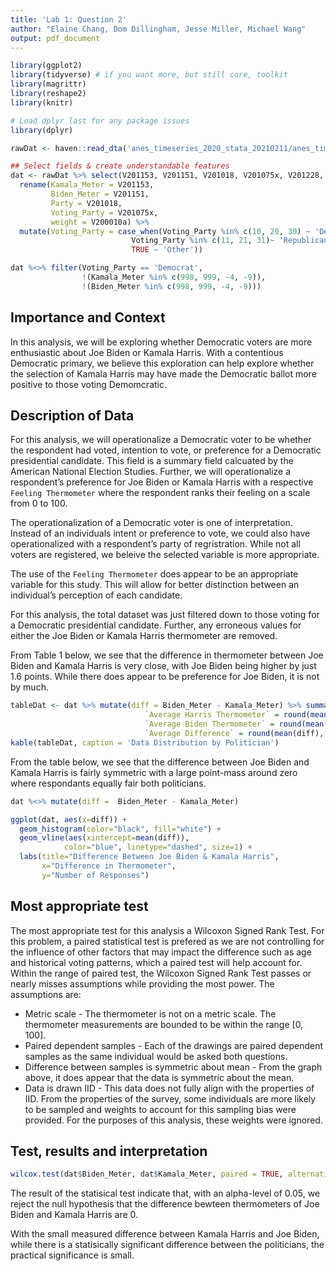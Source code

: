 ```yaml
---
title: 'Lab 1: Question 2'
author: "Elaine Chang, Dom Dillingham, Jesse Miller, Michael Wang"
output: pdf_document
---
```


```r
library(ggplot2)
library(tidyverse) # if you want more, but still core, toolkit
library(magrittr)
library(reshape2)
library(knitr)

# Load dplyr last for any package issues
library(dplyr)
```

```r
rawDat <- haven::read_dta('anes_timeseries_2020_stata_20210211/anes_timeseries_2020_stata_20210211.dta')

## Select fields & create understandable features
dat <- rawDat %>% select(V201153, V201151, V201018, V201075x, V201228, V200010a) %>%
  rename(Kamala_Meter = V201153,
         Biden_Meter = V201151,
         Party = V201018,
         Voting_Party = V201075x,
         weight = V200010a) %>%
  mutate(Voting_Party = case_when(Voting_Party %in% c(10, 20, 30) ~ 'Democrat',
                           Voting_Party %in% c(11, 21, 31)~ 'Republican',
                           TRUE ~ 'Other'))

dat %<>% filter(Voting_Party == 'Democrat',
                !(Kamala_Meter %in% c(998, 999, -4, -9)),
                !(Biden_Meter %in% c(998, 999, -4, -9)))
```


## Importance and Context
In this analysis, we will be exploring whether Democratic voters are more enthusiastic about Joe Biden or Kamala Harris. With a contentious Democratic primary, we believe this exploration can help explore whether the selection of Kamala Harris may have made the Democratic ballot more positive to those voting Demomcratic.

## Description of Data
For this analysis, we will operationalize a Democratic voter to be whether the respondent had voted, intention to vote, or preference for a Democratic presidential candidate. This field is a summary field calcuated by the American National Election Studies. Further, we will operationalize a respondent's preference for Joe Biden or Kamala Harris with a respective `Feeling Thermometer` where the respondent ranks their feeling on a scale from 0 to 100.

The operationalization of a Democratic voter is one of interpretation. Instead of an individuals intent or preference to vote, we could also have operationalized with a respondent's party of regristration. While not all voters are registered, we beleive the selected variable is more appropriate.

The use of the `Feeling Thermometer` does appear to be an appropriate variable for this study. This will allow for better distinction between an individual's perception of each candidate.

For this analysis, the total dataset was just filtered down to those voting for a Democratic presidential candidate. Further, any erroneous values for either the Joe Biden or Kamala Harris thermometer are removed.

From Table 1 below, we see that the difference in thermometer between Joe Biden and Kamala Harris is very close, with Joe Biden being higher by just 1.6 points. While there does appear to be preference for Joe Biden, it is not by much.

```r
tableDat <- dat %>% mutate(diff = Biden_Meter - Kamala_Meter) %>% summarise(`Record Count` = n(),
                              `Average Harris Thermometer` = round(mean(Kamala_Meter), 2),
                              `Average Biden Thermometer` = round(mean(Biden_Meter), 2),
                              `Average Difference` = round(mean(diff), 2))
kable(tableDat, caption = 'Data Distribution by Politician')
```

From the table below, we see that the difference between Joe Biden and Kamala Harris is fairly symmetric with a large point-mass around zero where respondants equally fair both politicians.  

```r
dat %<>% mutate(diff =  Biden_Meter - Kamala_Meter)

ggplot(dat, aes(x=diff)) +
  geom_histogram(color="black", fill="white") +
  geom_vline(aes(xintercept=mean(diff)),
            color="blue", linetype="dashed", size=1) +
  labs(title="Difference Between Joe Biden & Kamala Harris",
       x="Difference in Thermometer",
       y="Number of Responses")

```

## Most appropriate test
The most appropriate test for this analysis a Wilcoxon Signed Rank Test. For this problem, a paired statistical test is prefered as we are not controlling for the influence of other factors that may impact the difference such as age and historical voting patterns, which a paired test will help account for. Within the range of paired test, the Wilcoxon Signed Rank Test passes or nearly misses assumptions while providing the most power. The assumptions are:

* Metric scale - The thermometer is not on a metric scale. The thermometer measurements are bounded to be within the range [0, 100]. 
* Paired dependent samples - Each of the drawings are paired dependent samples as the same individual would be asked both questions.
* Difference between samples is symmetric about mean - From the graph above, it does appear that the data is symmetric about the mean.
* Data is drawn IID - This data does not fully align with the properties of IID. From the properties of the survey, some individuals are more likely to be sampled and weights to account for this sampling bias were provided. For the purposes of this analysis, these weights were ignored.

## Test, results and interpretation
```r
wilcox.test(dat$Biden_Meter, dat$Kamala_Meter, paired = TRUE, alternative = "two.sided")
```
The result of the statisical test indicate that, with an alpha-level of 0.05, we reject the null hypothesis that the difference bewteen thermometers of Joe Biden and Kamala Harris are 0.

With the small measured difference between Kamala Harris and Joe Biden, while there is a statisically significant difference between the politicians, the practical significance is small.
